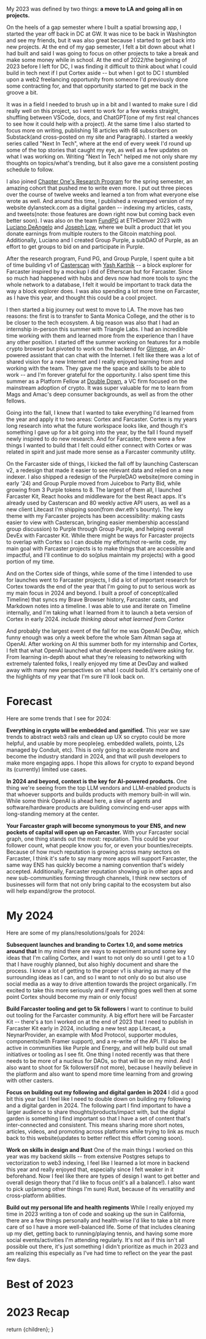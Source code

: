 
<ArticleMetaTags 
  title="2023 Recap" 
  description="My 2023 was defined by two things: a move to LA and going all in on projects"
  slug="2023-recap"
  image="https://res.cloudinary.com/dz3c2rl2o/image/upload/v1704345283/media/2023-recap-og-image.png"
/>

<MintOnZora url="https://zora.co/collect/base:0x87aecc43bb1dab2b012feccd3aa888154fb1bebe/1" />

My 2023 was defined by two things: **a move to LA and going all in on projects.**

On the heels of a gap semester where I built a spatial browsing app, I started the year off back in DC at GW. It was nice to be back in Washington and see my friends, but it was also great because I started to get back into new projects. At the end of my gap semester, I felt a bit down about what I had built and said I was going to focus on other projects to take a break and make some money while in school. At the end of 2022/the beginning of 2023 before I left for DC, I was finding it difficult to think about what I could build in tech next if I put Cortex aside -- but when I got to DC I stumbled upon a web2 freelancing opportunity from someone I'd previously done some contracting for, and that opportunity started to get me back in the groove a bit. 

It was in a field I needed to brush up in a bit and I wanted to make sure I did really well on this project, so I went to work for a few weeks straight, shuffling between VSCode, docs, and ChatGPT(one of my first real chances to see how it could help with a project). At the same time I also started to focus more on writing, publishing 18 articles with 68 subscribers on Substack(and cross-posted on my site and Paragraph). I started a weekly series called "Next In Tech", where at the end of every week I'd round up some of the top stories that caught my eye, as well as a few updates on what I was working on. Writing "Next In Tech" helped me not only share my thoughts on topics/what's trending, but it also gave me a consistent posting schedule to follow. 

<CldImage src="media/NextInTechJan282023.png" alt="The first Next in Tech from Jan 28, 2023" width="500" height="500" className="p-2 pt-0 rounded-2xl" />

I also joined [Chapter One's Research Program](https://twitter.com/chapterone/status/1620538999835336705) for the spring semester, an amazing cohort that pushed me to write even more. I put out three pieces over the course of twelve weeks and learned a ton from what everyone else wrote as well. And around this time, I published a revamped version of my website dylansteck.com as a digital garden -- indexing my articles, casts, and tweets(note: those features are down right now but coming back even better soon). I was also on the team [FundPG](https://fundpg.xyz) at ETHDenver 2023 with [Luciano DeAngelo](https://twitter.com/lucianodeangeIo) and [Joseph Low](https://twitter.com/Jolow99), where we built a product that let you donate earnings from multiple routers to the Gitcoin matching pool. Additionally, Luciano and I created Group Purple, a subDAO of Purple, as an effort to get groups to bid on and participate in Purple.

<CldImage src="media/casterscan-v1-website.jpg" alt="Casterscan v1 with Yash Karthik" width="550" height="550" className="p-2 pt-0 rounded-2xl" />

After the research program, Fund PG, and Group Purple, I spent quite a bit of time building v1 of [Casterscan](https://casterscan.com) with [Yash Karthik](https://warpcast.com/yashkarthik) -- a block explorer for Farcaster inspired by a mockup I did of Etherscan but for Farcaster. Since so much had happened with hubs and devs now had more tools to sync the whole network to a database, I felt it would be important to track data the way a block explorer does. I was also spending a lot more time on Farcaster, as I have this year, and thought this could be a cool project. 

I then started a big journey out west to move to LA. The move has two reasons: the first is to transfer to Santa Monica College, and the other is to be closer to the tech ecosystem. A big reason was also that I had an internship in-person this summer with Triangle Labs. I had an incredible time working with them and learned more from the experience than I have any other position. I started off the summer working on features for a mobile crypto browser but pivoted to work on the backend for [Glimpse](https://glimpse.surf), an AI-powered assistant that can chat with the Internet. I felt like there was a lot of shared vision for a new Internet and I really enjoyed learning from and working with the team. They gave me the space and skills to be able to work -- and I'm forever grateful for the opportunity. I also spent time this summer as a Platform Fellow at [Double Down](https://double-down.com), a VC firm focused on the mainstream adoption of crypto. It was super valuable for me to learn from Mags and Amac's deep consumer backgrounds, as well as from the other fellows.

Going into the fall, I knew that I wanted to take everything I'd learned from the year and apply it to two areas: Cortex and Farcaster. Cortex is my years long research into what the future workspace looks like, and though it's something I gave up for a bit going into the year, by the fall I found myself newly inspired to do new research. And for Farcaster, there were a few things I wanted to build that I felt could either connect with Cortex or was related in spirit and just made more sense as a Farcaster community utility. 

<CldImage src="media/farcasterkit-v1-website.jpg" alt="FarcasterKit v1 website" width="550" height="550" className="p-2 pt-0 rounded-2xl" />

On the Farcaster side of things, I kicked the fall off by launching Casterscan v2, a redesign that made it easier to see relevant data and relied on a new indexer. I also shipped a redesign of the PurpleDAO website(more coming in early '24) and Group Purple moved from Juicebox to Party Bid, while growing from 3 Purple tokens to 8. The largest of them all, I launched Farcaster Kit, React hooks and middleware for the best React apps. It's already used by Casterscan and 80 weekly active API users, as well as a new client Litecast I'm shipping soon(from dwr.eth's bounty). The key theme with my Farcaster projects has been accessibility: making casts easier to view with Casterscan, bringing easier membership access(and group discussion) to Purple through Group Purple, and helping overall DevEx with Farcaster Kit. While there might be ways for Farcaster projects to overlap with Cortex so I can double my efforts/not re-write code, my main goal with Farcaster projects is to make things that are accessible and impactful, and I'll continue to do so(plus maintain my projects) with a good portion of my time.

And on the Cortex side of things, while some of the time I intended to use for launches went to Farcaster projects, I did a lot of important research for Cortex towards the end of the year that I'm going to put to serious work as my main focus in 2024 and beyond. I built a proof of concept(called Timeline) that syncs my Brave Browser history, Farcaster casts, and Markdown notes into a timeline. I was able to use and iterate on Timeline internally, and I'm taking what I learned from it to launch a beta version of Cortex in early 2024. *include thinking about what learned from Cortex*

<CldImage src="media/openai-dev-day-recap-yt-thumbnail.png" alt="OpenAI Dev Day" width="550" height="550" className="p-2 pt-0 rounded-2xl" />

And probably the largest event of the fall for me was OpenAI DevDay, which funny enough was only a week before the whole Sam Altman saga at OpenAI. After working on AI this summer both for my internship and Cortex, I felt that what OpenAI launched what developers needed/were asking for. From learning in-depth about what they're releasing to networking with extremely talented folks, I really enjoyed my time at DevDay and walked away with many new perspectives on what I could build. It's certainly one of the highlights of my year that I'm sure I'll look back on. 

<h1 className="text-lg font-medium">Forecast</h1>

Here are some trends that I see for 2024:

**Everything in crypto will be embedded and gamified.**
	This year we saw trends to abstract web3 rails and clean up UX so crypto could be more helpful, and usable by more people(eg. embedded wallets, points, L2s managed by Conduit, etc). This is only going to accelerate more and become the industry standard in 2024, and that will push developers to make more engaging apps. I hope this allows for crypto to expand beyond its (currently) limited use cases.

**In 2024 and beyond, context is the key for AI-powered products.**
	One thing we're seeing from the top LLM vendors and LLM-enabled products is that whoever supports and builds products with memory built-in will win. While some think OpenAI is ahead here, a slew of agents and software/hardware products are building convincing end-user apps with long-standing memory at the center. 

**Your Farcaster graph will become synonymous to your ENS, and new pockets of capital will open up on Farcaster.**
	With your Farcaster social graph, one thing stands out the most: reputation. This could be your follower count, what people know you for, or even your bounties/receipts. Because of how much reputation is growing across many sectors on Farcaster, I think it's safe to say many more apps will support Farcaster, the same way ENS has quickly become a naming convention that's widely accepted. Additionally, Farcaster reputation showing up in other apps and new sub-communities forming through channels, I think new sectors of businesses will form that not only bring capital to the ecosystem but also will help expand/grow the protocol. 

<h1 className="text-lg font-medium">My 2024</h1>
Here are some of my plans/resolutions/goals for 2024:

**Subsequent launches and branding to Cortex 1.0, and some metrics around that**
In my mind there are ways to experiment around some key ideas that I'm calling Cortex, and I want to not only do so until I get to a 1.0 that I have roughly planned, but also highly document and share the process. I know a lot of getting to the proper v1 is sharing as many of the surrounding ideas as I can, and so I want to not only do so but also use social media as a way to drive attention towards the project organically. I'm excited to take this more seriously and if everything goes well then at some point Cortex should become my main or only focus! 

**Build Farcaster tooling and get to 5k followers**
I want to continue to build out tooling for the Farcaster community. A big effort here will be Farcaster Kit -- there's a ton I worked on at the end of 2023 that I need to publish in Farcaster Kit early in 2024, including a new test app Litecast, a NeynarProvider, an example with Mod Protocol, supporter modules, components(with Framer support), and a re-write of the API. I'll also be active in communities like Purple and Energy, and will help build out small initiatives or tooling as I see fit. One thing I noted recently was that there needs to be more of a nucleus for DAOs, so that will be on my mind. And I also want to shoot for 5k followers(if not more), because I heavily believe in the platform and also want to spend more time learning from and growing with other casters.

**Focus on building out my following and digital garden in 2024**
	I did a good bit this year but I feel like I need to double down on building my following and a digital garden in 2024. The following part I find important to have a larger audience to share thoughts/products/impact with, but the digital garden is something I find important so that I have a set of content that's inter-connected and consistent. This means sharing more short notes, articles, videos, and promoting across platforms while trying to link as much back to this website(updates to better reflect this effort coming soon).

**Work on skills in design and Rust**
	One of the main things I worked on this year was my backend skills -- from extensive Postgres setups to vectorization to web3 indexing, I feel like I learned a lot more in backend this year and really enjoyed that, especially since I felt weaker in it beforehand. Now I feel like there are types of design I want to get better and overall design theory that I'd like to focus on(it's all a balance!). I also want to pick up(among other things I'm sure) Rust, because of its versatility and cross-platform abilities. 

**Build out my personal life and health regiments**
	While I really enjoyed my time in 2023 writing a ton of code and soaking up the sun in California, there are a few things personally and health-wise I'd like to take a bit more care of so I have a more well-balanced life. Some of that includes cleaning up my diet, getting back to running/playing tennis, and having some more social events/activities I'm attending regularly. It's not as if this isn't all possible out there, it's just something I didn't prioritize as much in 2023 and am realizing this especially as I've had time to reflect on the year the past few days.

<h1 className="text-lg font-medium">Best of 2023</h1>
<MediaGrid gridType="best" />

<h1 className="text-lg font-medium">2023 Recap</h1>
<MediaGrid gridType="portfolio" />

  return <MdxLayout>{children}</MdxLayout>;
}